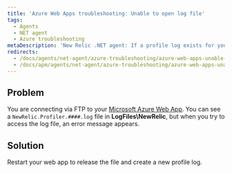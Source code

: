 ```yaml
---
title: 'Azure Web Apps troubleshooting: Unable to open log file'
tags:
  - Agents
  - NET agent
  - Azure troubleshooting
metaDescription: 'New Relic .NET agent: If a profile log exists for your Azure Web App but you cannot view it, restart your web app.'
redirects:
  - /docs/agents/net-agent/azure-troubleshooting/azure-web-apps-unable-open-log-file
  - /docs/apm/agents/net-agent/azure-troubleshooting/azure-web-apps-unable-open-log-file
---
```


## Problem

You are connecting via FTP to your [Microsoft Azure Web App](/docs/agents/net-agent/azure-installation/install-app-azure-web-apps). You can see a `NewRelic.Profiler.####.log` file in **LogFiles\\NewRelic**, but when you try to access the log file, an error message appears.

## Solution

Restart your web app to release the file and create a new profile log.

